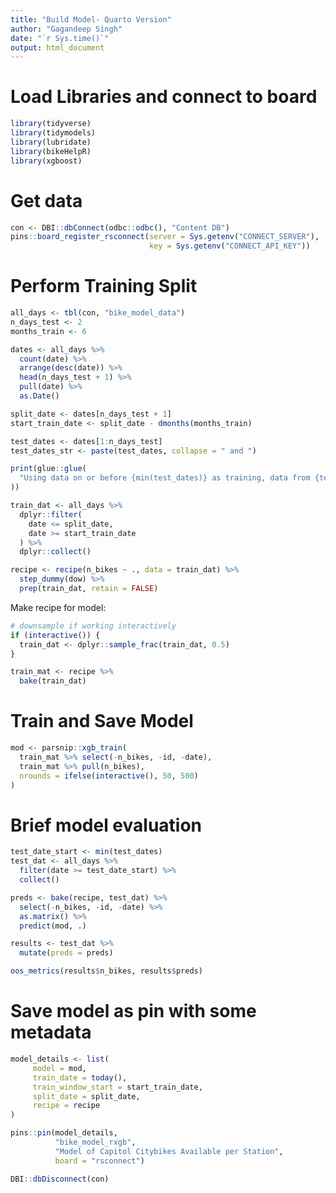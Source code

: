 ```yaml
---
title: "Build Model- Quarto Version"
author: "Gagandeep Singh"
date: "`r Sys.time()`"
output: html_document
---
```


# Load Libraries and connect to board
```r
library(tidyverse)
library(tidymodels)
library(lubridate)
library(bikeHelpR)
library(xgboost)
```

# Get data
```r
con <- DBI::dbConnect(odbc::odbc(), "Content DB")
pins::board_register_rsconnect(server = Sys.getenv("CONNECT_SERVER"),
                               key = Sys.getenv("CONNECT_API_KEY"))
```


# Perform Training Split

```r
all_days <- tbl(con, "bike_model_data")
n_days_test <- 2
months_train <- 6

dates <- all_days %>% 
  count(date) %>%
  arrange(desc(date)) %>%
  head(n_days_test + 1) %>%
  pull(date) %>%
  as.Date()

split_date <- dates[n_days_test + 1]
start_train_date <- split_date - dmonths(months_train)

test_dates <- dates[1:n_days_test]
test_dates_str <- paste(test_dates, collapse = " and ")

print(glue::glue(
  "Using data on or before {min(test_dates)} as training, data from {test_dates_str} to test."
))

train_dat <- all_days %>% 
  dplyr::filter(
    date <= split_date, 
    date >= start_train_date
  ) %>% 
  dplyr::collect()

recipe <- recipe(n_bikes ~ ., data = train_dat) %>%
  step_dummy(dow) %>%
  prep(train_dat, retain = FALSE)
```


Make recipe for model:

```r
# downsample if working interactively
if (interactive()) {
  train_dat <- dplyr::sample_frac(train_dat, 0.5)
}

train_mat <- recipe %>%
  bake(train_dat)
```

# Train and Save Model

```r
mod <- parsnip::xgb_train(
  train_mat %>% select(-n_bikes, -id, -date), 
  train_mat %>% pull(n_bikes), 
  nrounds = ifelse(interactive(), 50, 500)
)
```
# Brief model evaluation

```r
test_date_start <- min(test_dates)
test_dat <- all_days %>% 
  filter(date >= test_date_start) %>% 
  collect()

preds <- bake(recipe, test_dat) %>%
  select(-n_bikes, -id, -date) %>% 
  as.matrix() %>% 
  predict(mod, .)

results <- test_dat %>% 
  mutate(preds = preds)

oos_metrics(results$n_bikes, results$preds)
```

# Save model as pin with some metadata

```r
model_details <- list(
     model = mod,
     train_date = today(),
     train_window_start = start_train_date,
     split_date = split_date, 
     recipe = recipe
)

pins::pin(model_details, 
          "bike_model_rxgb", 
          "Model of Capitol Citybikes Available per Station", 
          board = "rsconnect")
```

```r
DBI::dbDisconnect(con)
```
